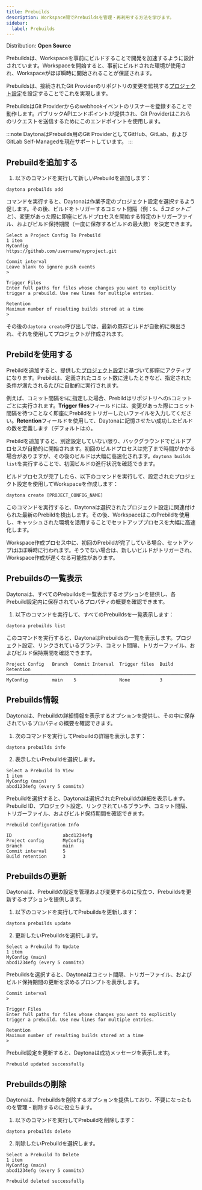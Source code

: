 ```yaml
---
title: Prebuilds
description: Workspace間でPrebuildsを管理・再利用する方法を学びます。
sidebar:
  label: Prebuilds
---
```



<Label>Distribution: **Open Source**</Label>

Prebuildsは、Workspaceを事前にビルドすることで開発を加速するように設計されています。Workspaceを開始すると、事前にビルドされた環境が使用され、Workspaceがほぼ瞬時に開始されることが保証されます。

Prebuildsは、接続されたGit Providerのリポジトリの変更を監視する[プロジェクト設定](/docs/ja/usage/projects#project-configuration)を設定することでこれを実現します。

PrebuildsはGit Providerからのwebhookイベントのリスナーを登録することで動作します。パブリックAPIエンドポイントが提供され、Git Providerはこれらのリクエストを送信するためにこのエンドポイントを使用します。

:::note
DaytonaはPrebuilds用のGit ProviderとしてGitHub、GitLab、およびGitLab Self-Managedを現在サポートしています。
:::

## Prebuildを追加する

1. 以下のコマンドを実行して新しいPrebuildを追加します：

```shell
daytona prebuilds add
```

コマンドを実行すると、Daytonaは作業予定のプロジェクト設定を選択するよう促します。その後、ビルドをトリガーするコミット間隔（例：`5`、_5コミットごと_）、変更があった際に即座にビルドプロセスを開始する特定のトリガーファイル、およびビルド保持期間（一度に保存するビルドの最大数）を決定できます。

```text
Select a Project Config To Prebuild
1 item
MyConfig
https://github.com/username/myproject.git
```

```text
Commit interval
Leave blank to ignore push events
>
```

```text
Trigger Files
Enter full paths for files whose changes you want to explicitly trigger a prebuild. Use new lines for multiple entries.
```

```text
Retention
Maximum number of resulting builds stored at a time
>
```

その後の`daytona create`呼び出しでは、最新の既存ビルドが自動的に検出され、それを使用してプロジェクトが作成されます。

## Prebildを使用する

Prebildを追加すると、提供した[プロジェクト設定](/docs/ja/usage/projects#project-configuration)に基づいて即座にアクティブになります。Prebildは、定義されたコミット数に達したときなど、指定された条件が満たされるたびに自動的に実行されます。

例えば、コミット間隔を`5`に指定した場合、Prebildはリポジトリへの`5`コミットごとに実行されます。**Trigger files**フィールドには、変更があった際にコミット間隔を待つことなく即座にPrebildをトリガーしたいファイルを入力してください。**Retention**フィールドを使用して、Daytonaに記憶させたい成功したビルドの数を定義します（デフォルトは`3`）。

Prebildを追加すると、別途設定していない限り、バックグラウンドでビルドプロセスが自動的に開始されます。初回のビルドプロセスは完了まで時間がかかる場合がありますが、その後のビルドは大幅に高速化されます。`daytona builds list`を実行することで、初回ビルドの進行状況を確認できます。

ビルドプロセスが完了したら、以下のコマンドを実行して、設定されたプロジェクト設定を使用してWorkspaceを作成します：

```shell
daytona create [PROJECT_CONFIG_NAME]
```

このコマンドを実行すると、Daytonaは選択されたプロジェクト設定に関連付けられた最新のPrebildを検出します。その後、WorkspaceはこのPrebildを使用し、キャッシュされた環境を活用することでセットアッププロセスを大幅に高速化します。

Workspace作成プロセス中に、初回のPrebildが完了している場合、セットアップはほぼ瞬時に行われます。そうでない場合は、新しいビルドがトリガーされ、Workspace作成が遅くなる可能性があります。

## Prebuildsの一覧表示

Daytonaは、すべてのPrebuildsを一覧表示するオプションを提供し、各Prebuild設定内に保存されているプロパティの概要を確認できます。

1. 以下のコマンドを実行して、すべてのPrebuildsを一覧表示します：

```shell
daytona prebuilds list
```

このコマンドを実行すると、DaytonaはPrebuildsの一覧を表示します。プロジェクト設定、リンクされているブランチ、コミット間隔、トリガーファイル、およびビルド保持期間を確認できます。

```text
Project Config   Branch  Commit Interval  Trigger files  Build Retention
────────────────────────────────────────────────────────────────────────
MyConfig         main    5                None           3
```

## Prebuilds情報

Daytonaは、Prebuildの詳細情報を表示するオプションを提供し、その中に保存されているプロパティの概要を確認できます。

1. 次のコマンドを実行してPrebuildの詳細を表示します：

```shell
daytona prebuilds info
```

2. 表示したいPrebuildを選択します。

```text
Select a Prebuild To View
1 item
MyConfig (main)
abcd1234efg (every 5 commits)
```

Prebuildを選択すると、Daytonaは選択されたPrebuildの詳細を表示します。Prebuild ID、プロジェクト設定、リンクされているブランチ、コミット間隔、トリガーファイル、およびビルド保持期間を確認できます。

```text
Prebuild Configuration Info

ID                   abcd1234efg
Project config       MyConfig
Branch               main
Commit interval      5
Build retention      3
```

## Prebuildsの更新

Daytonaは、Prebuildの設定を管理および変更するのに役立つ、Prebuildsを更新するオプションを提供します。

1. 以下のコマンドを実行してPrebuildsを更新します：

```shell
daytona prebuilds update
```

2. 更新したいPrebuildsを選択します。

```text
Select a Prebuild To Update
1 item
MyConfig (main)
abcd1234efg (every 5 commits)
```

Prebuildsを選択すると、Daytonaはコミット間隔、トリガーファイル、およびビルド保持期間の更新を求めるプロンプトを表示します。

```text
Commit interval
>
```

```text
Trigger Files
Enter full paths for files whose changes you want to explicitly trigger a prebuild. Use new lines for multiple entries.
```

```text
Retention
Maximum number of resulting builds stored at a time
>
```

Prebuild設定を更新すると、Daytonaは成功メッセージを表示します。

```text
Prebuild updated successfully
```

## Prebuildsの削除

Daytonaは、Prebuildsを削除するオプションを提供しており、不要になったものを管理・削除するのに役立ちます。

1. 以下のコマンドを実行してPrebuildを削除します：

```shell
daytona prebuilds delete
```

2. 削除したいPrebuildを選択します。

```text
Select a Prebuild To Delete
1 item
MyConfig (main)
abcd1234efg (every 5 commits)
```

```text
Prebuild deleted successfully
```
